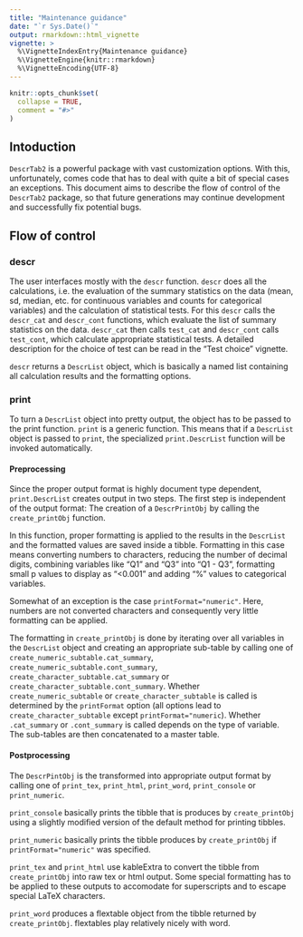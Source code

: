 ---
title: "Maintenance guidance"
date: "`r Sys.Date()`"
output: rmarkdown::html_vignette
vignette: >
  %\VignetteIndexEntry{Maintenance guidance}
  %\VignetteEngine{knitr::rmarkdown}
  %\VignetteEncoding{UTF-8}
---

```{r setup, include = FALSE}
knitr::opts_chunk$set(
  collapse = TRUE,
  comment = "#>"
)
```

## Intoduction
`DescrTab2` is a powerful package with vast customization options. With this, unfortunately, comes code that has to deal with quite a bit of special cases an exceptions. This document aims to describe the flow of control of the `DescrTab2` package, so that future generations may continue development and successfully fix potential bugs.

## Flow of control
### descr
The user interfaces mostly with the `descr` function. `descr` does all the calculations, i.e. the evaluation of the summary statistics on the data (mean, sd, median, etc. for continuous variables and counts for categorical variables) and the calculation of statistical tests. For this `descr` calls the `descr_cat` and `descr_cont` functions, which evaluate the list of summary statistics on the data. `descr_cat` then calls `test_cat` and `descr_cont` calls `test_cont`, which calculate appropriate statistical tests. A detailed description for the choice of test can be read in the "Test choice" vignette.

`descr` returns a `DescrList` object, which is basically a named list containing all calculation results and the formatting options.

### print

To turn a `DescrList` object into pretty output, the object has to be passed to the print function. `print` is a generic function. This means that if a `DescrList` object is passed to `print`, the specialized `print.DescrList` function will be invoked automatically.

#### Preprocessing

Since the proper output format is highly document type dependent, `print.DescrList` creates output in two steps.
The first step is independent of the output format: The creation of a `DescrPrintObj` by calling the `create_printObj` function.

In this function, proper formatting is applied to the results in the `DescrList` and the formatted values are saved inside a tibble. Formatting in this case means converting numbers to characters, reducing the number of decimal digits, combining variables like "Q1" and "Q3" into "Q1 - Q3", formatting small p values to display as "<0.001" and adding "%" values to categorical variables.

Somewhat of an exception is the case `printFormat="numeric"`. Here, numbers are not converted characters and consequently very little formatting can be applied.

The formatting in `create_printObj` is done by iterating over all variables in the `DescrList` object and creating an appropriate sub-table by calling one of `create_numeric_subtable.cat_summary`, `create_numeric_subtable.cont_summary`, `create_character_subtable.cat_summary` or `create_character_subtable.cont_summary`. Whether `create_numeric_subtable` or `create_character_subtable` is called is determined by the `printFormat` option (all options lead to `create_character_subtable` except `printFormat="numeric`). Whether `.cat_summary` or `.cont_summary` is called depends on the type of variable.
The sub-tables are then concatenated to a master table.

#### Postprocessing

The `DescrPintObj` is the transformed into appropriate output format by calling one of `print_tex`, `print_html`, `print_word`, `print_console` or `print_numeric`.

`print_console` basically prints the tibble that is produces by `create_printObj` using a slightly modified version of the default method for printing tibbles.

`print_numeric` basically prints the tibble produces by `create_printObj` if `printFormat="numeric"` was specified.

`print_tex` and `print_html` use kableExtra to convert the tibble from `create_printObj` into raw tex or html output. Some special formatting has to be applied to these outputs to accomodate for superscripts and to escape special LaTeX characters.

`print_word` produces a flextable object from the tibble returned by `create_printObj`. flextables play relatively nicely with word.


